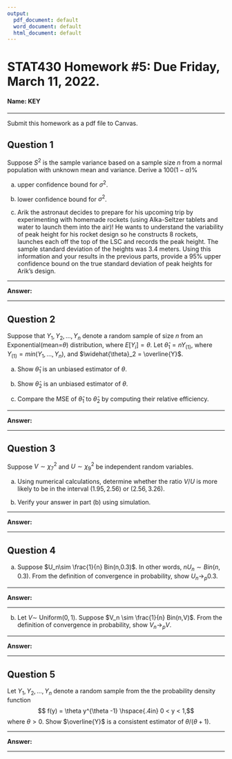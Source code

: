 ```yaml
---
output:
  pdf_document: default
  word_document: default
  html_document: default
---
```


STAT430 Homework #5: Due Friday, March 11, 2022. 
========================================================

#### Name: KEY

*********************************************************************************

Submit this homework as a pdf file to Canvas. 

## Question 1

Suppose $S^2$ is the sample variance based on a sample size $n$ from a normal population with unknown mean and variance.  Derive a $100(1-\alpha)\%$

a) upper confidence bound for $\sigma^2$.

b) lower confidence bound for $\sigma^2$.

c) Arik the astronaut decides to prepare for his upcoming trip by experimenting with homemade rockets (using Alka-Seltzer tablets and water to launch them into the air)!  He wants to understand the variability of peak height for his rocket design so he constructs 8 rockets, launches each off the top of the LSC and records the peak height.  The sample standard deviation of the heights was 3.4 meters.  Using this information and your results in the previous parts, provide a 95\% upper confidence bound on the true standard deviation of peak heights for Arik's design.


*********************************************************************************

**Answer:**



*********************************************************************************



## Question 2

Suppose that $Y_1,Y_2,...,Y_n$ denote a random sample of size $n$ from an Exponential(mean=$\theta$) distribution, where $E[Y_i] = \theta$.  Let $\widehat{\theta}_1 = n Y_{(1)}$, where $Y_{(1)} = min(Y_1,...,Y_n)$, and $\widehat{\theta}_2 = \overline{Y}$.  

a) Show $\widehat{\theta}_1$ is an unbiased estimator of $\theta$.

b) Show $\widehat{\theta}_2$ is an unbiased estimator of $\theta$.

c) Compare the MSE of $\widehat{\theta}_1$ to $\widehat{\theta}_2$ by computing their relative efficiency.


*********************************************************************************

**Answer:**




*********************************************************************************


## Question 3
Suppose $V \sim \chi^2_7$ and $U \sim \chi^2_9$ be independent random variables.  

a) Using numerical calculations, determine whether the ratio $V/U$ is more likely to be in the interval $(1.95,2.56)$ or $(2.56,3.26)$.

b) Verify your answer in part (b) using simulation.


*********************************************************************************

**Answer:**



*********************************************************************************

## Question 4
a) Suppose $U_n\sim \frac{1}{n} Bin(n,0.3)$.  In other words, $nU_n \sim Bin(n,0.3)$.  From the definition of convergence in probability, show $U_n \rightarrow_p 0.3$.


*********************************************************************************

**Answer:**



*********************************************************************************


b) Let $V \sim$ Uniform$(0,1)$.   Suppose $V_n \sim \frac{1}{n} Bin(n,V)$.  From the definition of convergence in probability, show $V_n \rightarrow_p V$.

*********************************************************************************

**Answer:**



*********************************************************************************

## Question 5
Let $Y_1,Y_2,...,Y_n$ denote a random sample from the the probability density function
$$ f(y) = \theta y^{\theta -1} \hspace{.4in} 0 < y < 1,$$
where $\theta >0$.  Show $\overline{Y}$ is a consistent estimator of $\theta/(\theta + 1)$.


*********************************************************************************

**Answer:**



*********************************************************************************

